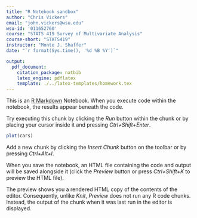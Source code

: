 ```yaml
---
title: "R Notebook sandbox"
author: "Chris Vickers"
email: "john.vickers@wsu.edu"
wsu-id: '011652760'
course: "STATS 419 Survey of Multivariate Analysis"
course-short: "STATS419"
instructor: "Monte J. Shaffer"
date: "`r format(Sys.time(), '%d %B %Y')`"

output:
  pdf_document: 
    citation_package: natbib
    latex_engine: pdflatex
    template: ./../latex-templates/homework.tex
---
```


This is an [R Markdown](http://rmarkdown.rstudio.com) Notebook. When you execute code within the notebook, the results appear beneath the code. 

Try executing this chunk by clicking the *Run* button within the chunk or by placing your cursor inside it and pressing *Ctrl+Shift+Enter*. 

```r
plot(cars)
```

Add a new chunk by clicking the *Insert Chunk* button on the toolbar or by pressing *Ctrl+Alt+I*.

When you save the notebook, an HTML file containing the code and output will be saved alongside it (click the *Preview* button or press *Ctrl+Shift+K* to preview the HTML file).

The preview shows you a rendered HTML copy of the contents of the editor. Consequently, unlike *Knit*, *Preview* does not run any R code chunks. Instead, the output of the chunk when it was last run in the editor is displayed.
